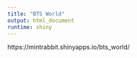 ---
title: "BTS World"
output: html_document
runtime: shiny
---


https://mintrabbit.shinyapps.io/bts_world/


